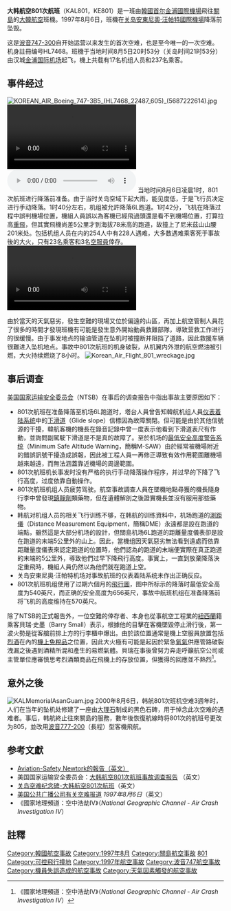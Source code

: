 {{noteTA
|G1=Aero
|G2=Unit
|1=zh-hans:运营;zh-tw:營運;
|2=-{尼米茲山}-
}}

{{Infobox Airliner accident|
name=大韓航空801號班機空難|
Date=1997年8月6日 |
Type=[[可控飛行撞地|可控飛行撞地]]、天氣惡劣、機員失誤|
Site={{USA}}[[關島|關島]][[尼米茲山|尼米茲山]] |
Crash image= Flight 801747-3.png |
Image caption= 大韓航空801號班機想像示意圖 |
Fatalities=228 |
Injuries=26|
Aircraft Type=[[波音747|波音747-3B5]] |
Origin={{KOR}}[[金浦國際機場|金浦國際機場]]|
Destination={{USA}}[[關島|關島]][[安東尼奧·汪帕特國際機場|安東尼奧·汪帕特國際機場]]|
Operator=[[大韓航空|大韓航空]] |
Tail Number=HL7468 |
Passengers=237 |
Crew=17 |
Survivors=26
}}
'''大韩航空801次航班'''（KAL801，KE801）是一班由[[韓國|韓國]][[首尔|首尔]][[金浦國際機場|金浦國際機場]]飛往[[關島|關島]]的[[大韓航空|大韓航空]]班機。1997年8月6日，班機在[[关岛|关岛]][[安東尼奧·汪帕特國際機場|安東尼奧·汪帕特國際機場]]降落前坠毁。

这是[[波音747|波音747-300]]自开始运营以来发生的首次空难，也是至今唯一的一次空难。机身註冊编号HL7468。班機于当地时间8月5日20时53分（关岛时间21时53分）由汉城[[金浦国际机场|金浦国际机场]]起飞，機上共载有17名机组人员和237名乘客。

== 事件经过 ==
[[File:KOREAN_AIR_Boeing_747-3B5_(HL7468_22487_605)_(5687222614).jpg|thumb]]
[[File:Guam2.ogv|thumb]]
[[File:Korean_Air_Flight_801_crash,_Guam_air_traffic_control_recording_(August_1997).oga|thumb]]
当地时间8月6日凌晨1时，801次航班进行降落前准备。由于当时关岛空域下起大雨，能见度低，于是飞行员决定进行手动降落。1时40分左右，机组被允許降落6L跑道。1时42分，飞机在降落过程中誤判機場位置，機組人員誤以為客機已經飛過頭還是看不到機場位置，打算拉高[[重飛|重飛]]，但其實飛機尚差5公里才到海拔78米高的跑道，故撞上了尼米茲山山腰201米处。包括机组人员在内的254人中有228人遇难，大多数遇难乘客死于事故後的大火，只有23名乘客和3名[[空服員|空服員]]倖存。 [[File:KAL801QT3.ogv|thumb]]

由於當天的天氣惡劣，發生空難的現場又位於偏遠的山區，再加上航空管制人員花了很多的時間才發現班機有可能是發生意外開始動員救難部隊，導致营救工作进行的很缓慢。由于事发地点的输油管道在坠机时被撞断并阻挡了道路，因此救援车辆很難进入坠机地点。事故中801次航班的机身破裂，从机翼内外泄的航空燃油被引燃，大火持续燃烧了8小时。
[[File:Korean_Air_Flight_801_wreckage.jpg|thumb]]

== 事后调查 ==
[[美国国家运输安全委员会|美国国家运输安全委员会]]（NTSB）在事后的调查报告中指出事故主要原因如下：
* 801次航班在准备降落至机场6L跑道时，塔台人員曾告知韓航机组人員[[仪表着陆系统|仪表着陆系统]]中的[[下滑道|下滑道]]（Glide slope）信標因為故障關閉。但可能是由於其他信號源的干擾，韓航客機的機長在錄音記錄中曾一度表示他看到下滑道表尺有作動，並詢問副駕駛下滑道是不是真的故障了。至於机场的[[最低安全高度警告系统|最低安全高度警告系统]]（Minimum Safe Altitude Warning，簡稱M-SAW）由於經常被機場附近的錯誤訊號干擾造成誤報，因此被工程人員一再修正導致有效作用範圍離機場越來越遠，而無法涵蓋靠近機場的周邊範圍。
* 801次航班机长事发时没有严格的执行手动降落操作程序，并过早的下降了飞行高度，过度依靠自動操作。
* 801次航班机组人员疲劳驾驶。航空事故調查人員在墜機地點尋獲的機長隨身行李中曾發現[[鎮靜劑|鎮靜劑]]類藥物，但在遺體解剖之後證實機長並沒有服用那些藥物。
* 韩航对机组人员的相关飞行训练不够，在韩航的训练資料中，机场跑道的[[測距儀|測距儀]]（Distance Measurement Equipment，簡稱DME）永遠都是設在跑道的端點，雖然這是大部分机场的設計，但關島机场6L跑道的距離量度儀表卻是設在跑道的末端5公里外的山上。因此，當機组因天氣惡劣無法看到遠處而依靠距離量度儀表來認定跑道的位置時，他們認為的跑道的末端便實際在真正跑道的末端的5公里外，導致他們过早下降飛行高度。事實上，一直到放棄降落決定重飛時，機組人員仍然以為他們就在跑道上空。
* 关岛安東尼奧·汪帕特机场对事故航班的仪表着陆系统未作出正确反应。
* 801次航班机组使用了过期六個月的[[飛行圖|飛行圖]]，图中所标示的降落时最低安全高度为540英尺，而正确的安全高度为656英尺，事故中航班机组在准备降落前将飞机的高度维持在570英尺。

除了NTSB的正式報告外，一位空難的倖存者、本身也從事航空工程業的[[紐西蘭|紐西蘭]]籍乘客貝瑞·史墨（Barry Small）表示，根據他的目擊在客機墜毀停止滑行後，第一波火勢是從客艙前排上方的行李櫃中爆出。由於該位置通常是機上空服員放置包括[[烈酒|烈酒]]在內的[[機上免稅品|機上免稅品]]之位置，因此大火極有可能是起因於緊急[[氧氣|氧氣]]供應管路破裂洩漏之後遇到酒精所混和產生的易燃氣體。貝瑞在事後曾努力奔走呼籲航空公司或主管單位應審慎思考烈酒類商品在飛機上的存放位置，但獲得的回應並不熱烈<ref>《國家地理頻道：空中浩劫IV》（''National Geographic Channel - Air Crash Investigation IV''）</ref>。

== 意外之後 ==
[[File:KALMemorialAsanGuam.jpg|thumb]]
2000年8月6日，韩航801次班机空难3週年时，人们在当年的坠机处修建了一座由[[大理石|大理石]]制成的黑色石碑，用于悼念此次空难的遇难者。事后，韩航終止往來關島的服務，數年後恢復航線時将801次的航班号更改为805，並改用[[波音777-200|波音777-200]]（長程）型客機飛航。

== 参考文獻 ==
* [http://aviation-safety.net/database/record.php?id=19970806-0 Aviation-Safety Newtork的報告（英文）]{{Wayback|url=http://aviation-safety.net/database/record.php?id=19970806-0 |date=20111120201027 }}
* 美国国家运输安全委员会：[http://www.ntsb.gov/events/KAL801/ 大韩航空801次航班事故调查报告 ] {{Wayback|url=http://www.ntsb.gov/events/KAL801/ |date=20110604121527 }}（英文）
* [http://ns.gov.gu/guam/indexmain.html 关岛空难纪念碑-大韩航空801次航班]{{Wayback|url=http://ns.gov.gu/guam/indexmain.html |date=20161005140748 }}（英文）
* [http://www.pbs.org/newshour/bb/transportation/july-dec97/koreanair_8-6.html 美国公共广播公司有关空难报道] {{Wayback|url=http://www.pbs.org/newshour/bb/transportation/july-dec97/koreanair_8-6.html |date=20131024062645 }}''1997年8月6日''（英文）
* 《國家地理頻道：空中浩劫IV》（''National Geographic Channel - Air Crash Investigation IV''）

== 註釋 ==
{{commonscat|Korean Air Flight 801}}
<references/>

{{1997年航空事故}}
{{Mayday NavBox}}
{{大韩航空}}
{{Authority control}}

[[Category:韓國航空事故|Category:韓國航空事故]]
[[Category:1997年8月|Category:1997年8月]]
[[Category:關島航空事故|Category:關島航空事故]]
[[Category:大韓航空公司航空事故|801]]
[[Category:可控飛行撞地|Category:可控飛行撞地]]
[[Category:1997年航空事故|Category:1997年航空事故]]
[[Category:波音747航空事故|Category:波音747航空事故]]
[[Category:機員失誤造成的航空事故|Category:機員失誤造成的航空事故]]
[[Category:天氣因素觸發的航空事故|Category:天氣因素觸發的航空事故]]